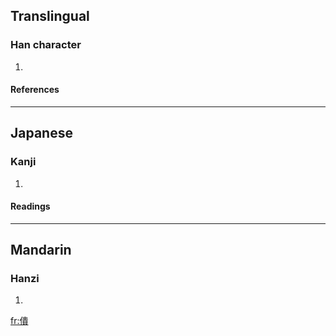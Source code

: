 ==Translingual==
===Han character===
{{Han char|rn=9|rad=人|as=12|sn=14|four=2528<sub>6</sub>|canj=人中一金 (OLMC)}}
# {{defn|Han}}
====References====
{{Han ref|kx=0116.140|dkj=01090|dj=0247.260|hdz=10219.050|uh=50D3|ud=20691|bh=E0F9|bd=57593}}
----
==Japanese==
===Kanji===
{{ja-kanji|grade=|rs=人12}}
# {{defn|Japanese}}
====Readings====
{{ja-readings|on=[[たい]] (tai), [[で]] (de), [[かい]] (kai), [[え]] (e), [[て]] (te)|kun=[[ならう]] (narau), [[みやびやか]] (miyabiyaka), [[したがう]] (shitagau)}}
----
==Mandarin==
===Hanzi===
{{cmn-hanzi|pin=[[tuǐ]] ([[tui3]])|wg=t'ui<sup>3</sup>}}
# {{defn|Mandarin}}

[[fr:僓]]